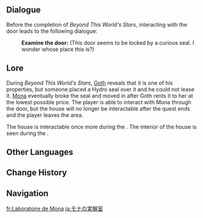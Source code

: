 {{Location Infobox
|image        = <gallery>
Mona's Laboratory.png|In-game
Point of Interest Sealed Doorway Location.png|Map
</gallery>
|type         = Point of Interest
|region       = Mondstadt
|area         = Starfell Valley
|subarea      = Mondstadt City
}}
{{Location Intro|'''Mona's Laboratory'''|description=<p>{{If Self|Mona's Laboratory|It|Mona's Laboratory}} can be found at the southern end of the [[City of Mondstadt]], a bit beyond [[Schulz's Blacksmith]]. The door is originally blocked by a {{Hydro}} seal placed over it before the completion of {{Quest|Beyond This World's Stars}}.</p>}}

==Dialogue==
Before the completion of ''Beyond This World's Stars'', interacting with the door leads to the following dialogue:
{{Dialogue Start}}
: '''Examine the door:''' (This door seems to be locked by a curious seal. I wonder whose place this is?)
{{Dialogue End}}

==Lore==
During ''Beyond This World's Stars'', [[Goth]] reveals that it is one of his properties, but someone placed a Hydro seal over it and he could not lease it. [[Mona]] eventually broke the seal and moved in after Goth rents it to her at the lowest possible price. The player is able to interact with Mona through the door, but the house will no longer be interactable after the quest ends and the player leaves the area. 

The house is interactable once more during the {{Quest|Owe Mora, Pay Mora}}. The interior of the house is seen during the {{Quest|The Ancient Azure Stars}}.

==Other Languages==
{{Other Languages|default_hidden=1
|en      = Mona's Laboratory
|zhs     = 莫娜的实验室
|zhs_rm  = Mònà de Shíyàn-shì
|zht     = 莫娜的實驗室
|zht_rm  = Mònà de Shíyàn-shì
|ja      = モナの実験室
|ja_rm   = Mona no Jikkenshitsu
|ko      = 모나의 실험실
|ko_rm   = 
|es      = Laboratorio de Mona
|fr      = Laboratoire de Mona
|ru      = Лаборатория Моны
|th      = ห้องทดลองของ Mona
|th_rm   = 
|vi      = Phòng Thí Nghiệm Mona
|de      = Monas Labor
|id      = Laboratorium Mona
|pt      = Laboratório de Mona
|tr      = Mona'nın Laboratuvarı
|it      = Laboratorio di Mona
}}

==Change History==
{{Change History|1.0}}

==Navigation==
{{PoI Navbox|Mondstadt}}

[[fr:Laboratoire de Mona]]
[[ja:モナの実験室]]